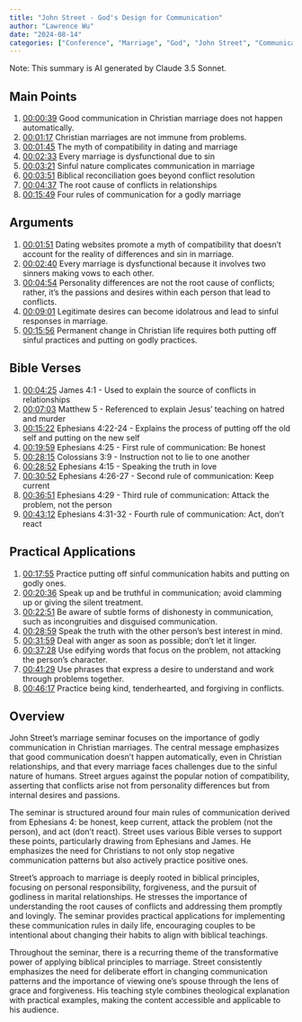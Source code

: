 ```yaml
---
title: "John Street - God's Design for Communication"
author: "Lawrence Wu"    
date: "2024-08-14"
categories: ["Conference", "Marriage", "God", "John Street", "Communication"]
---
```


Note: This summary is AI generated by Claude 3.5 Sonnet.

## Main Points

1. [00:00:39](https://www.youtube.com/watch?v=rFzx6ecKkaE&t=39s) Good communication in Christian marriage does not happen automatically.
2. [00:01:17](https://www.youtube.com/watch?v=rFzx6ecKkaE&t=77s) Christian marriages are not immune from problems.
3. [00:01:45](https://www.youtube.com/watch?v=rFzx6ecKkaE&t=105s) The myth of compatibility in dating and marriage
4. [00:02:33](https://www.youtube.com/watch?v=rFzx6ecKkaE&t=153s) Every marriage is dysfunctional due to sin
5. [00:03:21](https://www.youtube.com/watch?v=rFzx6ecKkaE&t=201s) Sinful nature complicates communication in marriage
6. [00:03:51](https://www.youtube.com/watch?v=rFzx6ecKkaE&t=231s) Biblical reconciliation goes beyond conflict resolution
7. [00:04:37](https://www.youtube.com/watch?v=rFzx6ecKkaE&t=277s) The root cause of conflicts in relationships
8. [00:15:49](https://www.youtube.com/watch?v=rFzx6ecKkaE&t=949s) Four rules of communication for a godly marriage

## Arguments

1. [00:01:51](https://www.youtube.com/watch?v=rFzx6ecKkaE&t=111s) Dating websites promote a myth of compatibility that doesn't account for the reality of differences and sin in marriage.
2. [00:02:40](https://www.youtube.com/watch?v=rFzx6ecKkaE&t=160s) Every marriage is dysfunctional because it involves two sinners making vows to each other.
3. [00:04:54](https://www.youtube.com/watch?v=rFzx6ecKkaE&t=294s) Personality differences are not the root cause of conflicts; rather, it's the passions and desires within each person that lead to conflicts.
4. [00:09:01](https://www.youtube.com/watch?v=rFzx6ecKkaE&t=541s) Legitimate desires can become idolatrous and lead to sinful responses in marriage.
5. [00:15:56](https://www.youtube.com/watch?v=rFzx6ecKkaE&t=956s) Permanent change in Christian life requires both putting off sinful practices and putting on godly practices.

## Bible Verses

1. [00:04:25](https://www.youtube.com/watch?v=rFzx6ecKkaE&t=265s) James 4:1 - Used to explain the source of conflicts in relationships
2. [00:07:03](https://www.youtube.com/watch?v=rFzx6ecKkaE&t=423s) Matthew 5 - Referenced to explain Jesus' teaching on hatred and murder
3. [00:15:22](https://www.youtube.com/watch?v=rFzx6ecKkaE&t=922s) Ephesians 4:22-24 - Explains the process of putting off the old self and putting on the new self
4. [00:19:59](https://www.youtube.com/watch?v=rFzx6ecKkaE&t=1199s) Ephesians 4:25 - First rule of communication: Be honest
5. [00:28:15](https://www.youtube.com/watch?v=rFzx6ecKkaE&t=1695s) Colossians 3:9 - Instruction not to lie to one another
6. [00:28:52](https://www.youtube.com/watch?v=rFzx6ecKkaE&t=1732s) Ephesians 4:15 - Speaking the truth in love
7. [00:30:52](https://www.youtube.com/watch?v=rFzx6ecKkaE&t=1852s) Ephesians 4:26-27 - Second rule of communication: Keep current
8. [00:36:51](https://www.youtube.com/watch?v=rFzx6ecKkaE&t=2211s) Ephesians 4:29 - Third rule of communication: Attack the problem, not the person
9. [00:43:12](https://www.youtube.com/watch?v=rFzx6ecKkaE&t=2592s) Ephesians 4:31-32 - Fourth rule of communication: Act, don't react

## Practical Applications

1. [00:17:55](https://www.youtube.com/watch?v=rFzx6ecKkaE&t=1075s) Practice putting off sinful communication habits and putting on godly ones.
2. [00:20:36](https://www.youtube.com/watch?v=rFzx6ecKkaE&t=1236s) Speak up and be truthful in communication; avoid clamming up or giving the silent treatment.
3. [00:22:51](https://www.youtube.com/watch?v=rFzx6ecKkaE&t=1371s) Be aware of subtle forms of dishonesty in communication, such as incongruities and disguised communication.
4. [00:28:59](https://www.youtube.com/watch?v=rFzx6ecKkaE&t=1739s) Speak the truth with the other person's best interest in mind.
5. [00:31:59](https://www.youtube.com/watch?v=rFzx6ecKkaE&t=1919s) Deal with anger as soon as possible; don't let it linger.
6. [00:37:28](https://www.youtube.com/watch?v=rFzx6ecKkaE&t=2248s) Use edifying words that focus on the problem, not attacking the person's character.
7. [00:41:29](https://www.youtube.com/watch?v=rFzx6ecKkaE&t=2489s) Use phrases that express a desire to understand and work through problems together.
8. [00:46:17](https://www.youtube.com/watch?v=rFzx6ecKkaE&t=2777s) Practice being kind, tenderhearted, and forgiving in conflicts.

## Overview

John Street's marriage seminar focuses on the importance of godly communication in Christian marriages. The central message emphasizes that good communication doesn't happen automatically, even in Christian relationships, and that every marriage faces challenges due to the sinful nature of humans. Street argues against the popular notion of compatibility, asserting that conflicts arise not from personality differences but from internal desires and passions.

The seminar is structured around four main rules of communication derived from Ephesians 4: be honest, keep current, attack the problem (not the person), and act (don't react). Street uses various Bible verses to support these points, particularly drawing from Ephesians and James. He emphasizes the need for Christians to not only stop negative communication patterns but also actively practice positive ones.

Street's approach to marriage is deeply rooted in biblical principles, focusing on personal responsibility, forgiveness, and the pursuit of godliness in marital relationships. He stresses the importance of understanding the root causes of conflicts and addressing them promptly and lovingly. The seminar provides practical applications for implementing these communication rules in daily life, encouraging couples to be intentional about changing their habits to align with biblical teachings.

Throughout the seminar, there is a recurring theme of the transformative power of applying biblical principles to marriage. Street consistently emphasizes the need for deliberate effort in changing communication patterns and the importance of viewing one's spouse through the lens of grace and forgiveness. His teaching style combines theological explanation with practical examples, making the content accessible and applicable to his audience.